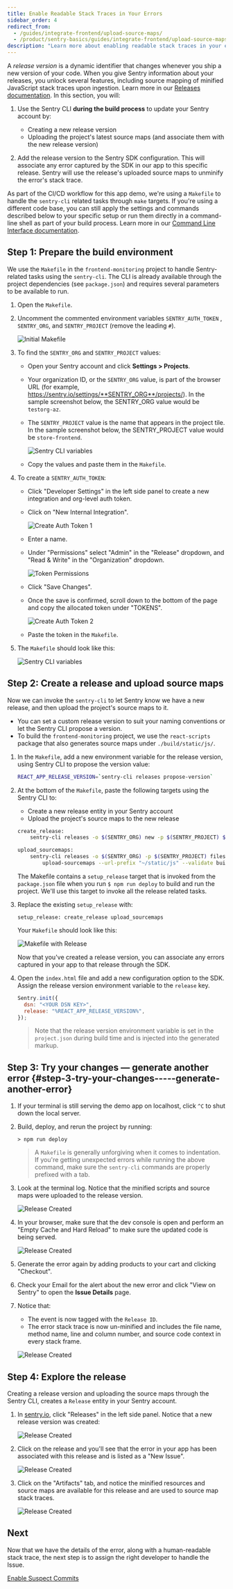 ```yaml
---
title: Enable Readable Stack Traces in Your Errors
sidebar_order: 4
redirect_from:
  - /guides/integrate-frontend/upload-source-maps/
  - /product/sentry-basics/guides/integrate-frontend/upload-source-maps/
description: "Learn more about enabling readable stack traces in your errors."
---
```


A _release version_ is a dynamic identifier that changes whenever you ship a new version of your code. When you give Sentry information about your releases, you unlock several features, including source mapping of minified JavaScript stack traces upon ingestion. Learn more in our [Releases documentation](/product/releases/).
In this section, you will:

1. Use the Sentry CLI **during the build process** to update your Sentry account by:
   - Creating a new release version
   - Uploading the project's latest source maps (and associate them with the new release version)

2. Add the release version to the Sentry SDK configuration. This will associate any error captured by the SDK in our app to this specific release. Sentry will use the release's uploaded source maps to unminify the error's stack trace.

<Note>

As part of the CI/CD workflow for this app demo, we're using a `Makefile` to handle the `sentry-cli` related tasks through `make` targets. If you're using a different code base, you can still apply the settings and commands described below to your specific setup or run them directly in a command-line shell as part of your build process. Learn more in our [Command Line Interface documentation](/product/cli/).

</Note>

## Step 1: Prepare the build environment

We use the `Makefile` in the `frontend-monitoring` project to handle Sentry-related tasks using the `sentry-cli`. The CLI is already available through the project dependencies (see `package.json`) and requires several parameters to be available to run.

1. Open the `Makefile`.

2. Uncomment the commented environment variables `SENTRY_AUTH_TOKEN` , `SENTRY_ORG`, and `SENTRY_PROJECT` (remove the leading `#`).

   ![Initial Makefile](upload-source-maps-010.png)

3. To find the `SENTRY_ORG` and `SENTRY_PROJECT` values:

   - Open your Sentry account and click **Settings > Projects**.
   - Your organization ID, or the `SENTRY_ORG` value, is part of the browser URL (for example, https://sentry.io/settings/**SENTRY_ORG**/projects/). In the sample screenshot below, the SENTRY_ORG value would be `testorg-az`.
   - The `SENTRY_PROJECT` value is the name that appears in the project tile. In the sample screenshot below, the SENTRY_PROJECT value would be `store-frontend`.

     ![Sentry CLI variables](upload-source-maps-011.png)

   - Copy the values and paste them in the `Makefile`.

4. To create a `SENTRY_AUTH_TOKEN`:

   - Click "Developer Settings" in the left side panel to create a new integration and org-level auth token.
   - Click on "New Internal Integration".

     ![Create Auth Token 1](upload-source-maps-04.png)

   - Enter a name.
   - Under "Permissions" select "Admin" in the "Release" dropdown, and "Read & Write" in the "Organization" dropdown.

     ![Token Permissions](upload-source-maps-016.png)

   - Click "Save Changes".
   - Once the save is confirmed, scroll down to the bottom of the page and copy the allocated token under "TOKENS".

     ![Create Auth Token 2](upload-source-maps-05.png)

   - Paste the token in the `Makefile`.

5. The `Makefile` should look like this:

   ![Sentry CLI variables](upload-source-maps-012.png)

## Step 2: Create a release and upload source maps

Now we can invoke the `sentry-cli` to let Sentry know we have a new release, and then upload the project's source maps to it.

- You can set a custom release version to suit your naming conventions or let the Sentry CLI propose a version.
- To build the `frontend-monitoring` project, we use the `react-scripts` package that also generates source maps under `./build/static/js/`.

1. In the `Makefile`, add a new environment variable for the release version, using Sentry CLI to propose the version value:

   ```bash
   REACT_APP_RELEASE_VERSION=`sentry-cli releases propose-version`
   ```

2. At the bottom of the `Makefile`, paste the following targets using the Sentry CLI to:

   - Create a new release entity in your Sentry account
   - Upload the project's source maps to the new release

   ```bash
   create_release:
       sentry-cli releases -o $(SENTRY_ORG) new -p $(SENTRY_PROJECT) $(REACT_APP_RELEASE_VERSION)

   upload_sourcemaps:
       sentry-cli releases -o $(SENTRY_ORG) -p $(SENTRY_PROJECT) files $(REACT_APP_RELEASE_VERSION) \
           upload-sourcemaps --url-prefix "~/static/js" --validate build/static/js
   ```

   The Makefile contains a `setup_release` target that is invoked from the `package.json` file when you run `$ npm run deploy` to build and run the project. We'll use this target to invoke all the release related tasks.

3. Replace the existing `setup_release` with:

   ```Shell
   setup_release: create_release upload_sourcemaps
   ```

   Your `Makefile` should look like this:

   ![Makefile with Release](upload-source-maps-03.png)

   Now that you've created a release version, you can associate any errors captured in your app to that release through the SDK.

4. Open the `index.html` file and add a new configuration option to the SDK. Assign the release version environment variable to the `release` key.

   ```javascript
   Sentry.init({
     dsn: "<YOUR DSN KEY>",
     release: "%REACT_APP_RELEASE_VERSION%",
   });
   ```

   > Note that the release version environment variable is set in the `project.json` during build time and is injected into the generated markup.

## Step 3: Try your changes — generate another error {#step-3-try-your-changes-----generate-another-error}

1. If your terminal is still serving the demo app on localhost, click `^C` to shut down the local server.

2. Build, deploy, and rerun the project by running:

   ```Node
   > npm run deploy
   ```

   > A `Makefile` is generally unforgiving when it comes to indentation. If you're getting unexpected errors while running the above command, make sure the `sentry-cli` commands are properly prefixed with a tab.

3. Look at the terminal log. Notice that the minified scripts and source maps were uploaded to the release version.

   ![Release Created](upload-source-maps-07.png)

4. In your browser, make sure that the dev console is open and perform an "Empty Cache and Hard Reload" to make sure the updated code is being served.

   ![Release Created](upload-source-maps-08.png)

5. Generate the error again by adding products to your cart and clicking "Checkout".

6. Check your Email for the alert about the new error and click "View on Sentry" to open the **Issue Details** page.

7. Notice that:

   - The event is now tagged with the `Release ID`.
   - The error stack trace is now un-minified and includes the file name, method name, line and column number, and source code context in every stack frame.

   ![Release Created](upload-source-maps-09.png)

## Step 4: Explore the release

Creating a release version and uploading the source maps through the Sentry CLI, creates a `Release` entity in your Sentry account.

1. In [sentry.io](https://sentry.io), click "Releases" in the left side panel. Notice that a new release version was created:

   ![Release Created](upload-source-maps-013.png)

2. Click on the release and you'll see that the error in your app has been associated with this release and is listed as a "New Issue".

   ![Release Created](upload-source-maps-014.png)

3. Click on the "Artifacts" tab, and notice the minified resources and source maps are available for this release and are used to source map stack traces.

   ![Release Created](upload-source-maps-015.png)

## Next

Now that we have the details of the error, along with a human-readable stack trace, the next step is to assign the right developer to handle the Issue.

[Enable Suspect Commits](/guides/integrate-frontend/configure-scms/)
